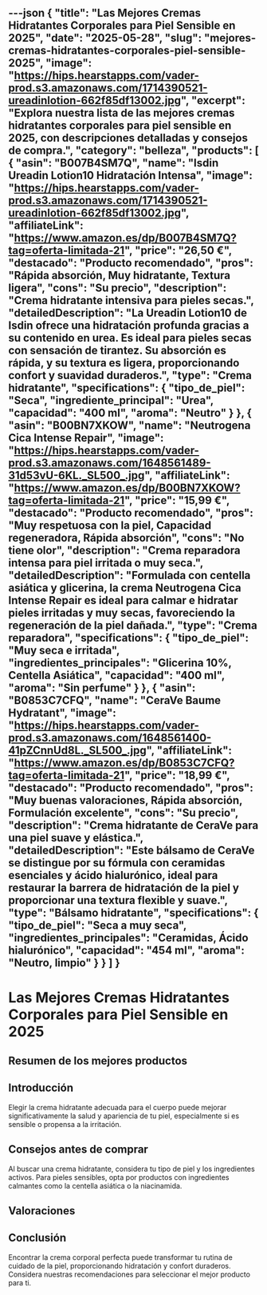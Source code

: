 ---json
{
  "title": "Las Mejores Cremas Hidratantes Corporales para Piel Sensible en 2025",
  "date": "2025-05-28",
  "slug": "mejores-cremas-hidratantes-corporales-piel-sensible-2025",
  "image": "https://hips.hearstapps.com/vader-prod.s3.amazonaws.com/1714390521-ureadinlotion-662f85df13002.jpg",
  "excerpt": "Explora nuestra lista de las mejores cremas hidratantes corporales para piel sensible en 2025, con descripciones detalladas y consejos de compra.",
  "category": "belleza",
  "products": [
    {
      "asin": "B007B4SM7Q",
      "name": "Isdin Ureadin Lotion10 Hidratación Intensa",
      "image": "https://hips.hearstapps.com/vader-prod.s3.amazonaws.com/1714390521-ureadinlotion-662f85df13002.jpg",
      "affiliateLink": "https://www.amazon.es/dp/B007B4SM7Q?tag=oferta-limitada-21",
      "price": "26,50 €",
      "destacado": "Producto recomendado",
      "pros": "Rápida absorción, Muy hidratante, Textura ligera",
      "cons": "Su precio",
      "description": "Crema hidratante intensiva para pieles secas.",
      "detailedDescription": "La Ureadin Lotion10 de Isdin ofrece una hidratación profunda gracias a su contenido en urea. Es ideal para pieles secas con sensación de tirantez. Su absorción es rápida, y su textura es ligera, proporcionando confort y suavidad duraderos.",
      "type": "Crema hidratante",
      "specifications": {
        "tipo_de_piel": "Seca",
        "ingrediente_principal": "Urea",
        "capacidad": "400 ml",
        "aroma": "Neutro"
      }
    },
    {
      "asin": "B00BN7XKOW",
      "name": "Neutrogena Cica Intense Repair",
      "image": "https://hips.hearstapps.com/vader-prod.s3.amazonaws.com/1648561489-31d53vU-6KL._SL500_.jpg",
      "affiliateLink": "https://www.amazon.es/dp/B00BN7XKOW?tag=oferta-limitada-21",
      "price": "15,99 €",
      "destacado": "Producto recomendado",
      "pros": "Muy respetuosa con la piel, Capacidad regeneradora, Rápida absorción",
      "cons": "No tiene olor",
      "description": "Crema reparadora intensa para piel irritada o muy seca.",
      "detailedDescription": "Formulada con centella asiática y glicerina, la crema Neutrogena Cica Intense Repair es ideal para calmar e hidratar pieles irritadas y muy secas, favoreciendo la regeneración de la piel dañada.",
      "type": "Crema reparadora",
      "specifications": {
        "tipo_de_piel": "Muy seca e irritada",
        "ingredientes_principales": "Glicerina 10%, Centella Asiática",
        "capacidad": "400 ml",
        "aroma": "Sin perfume"
      }
    },
    {
      "asin": "B0853C7CFQ",
      "name": "CeraVe Baume Hydratant",
      "image": "https://hips.hearstapps.com/vader-prod.s3.amazonaws.com/1648561400-41pZCnnUd8L._SL500_.jpg",
      "affiliateLink": "https://www.amazon.es/dp/B0853C7CFQ?tag=oferta-limitada-21",
      "price": "18,99 €",
      "destacado": "Producto recomendado",
      "pros": "Muy buenas valoraciones, Rápida absorción, Formulación excelente",
      "cons": "Su precio",
      "description": "Crema hidratante de CeraVe para una piel suave y elástica.",
      "detailedDescription": "Este bálsamo de CeraVe se distingue por su fórmula con ceramidas esenciales y ácido hialurónico, ideal para restaurar la barrera de hidratación de la piel y proporcionar una textura flexible y suave.",
      "type": "Bálsamo hidratante",
      "specifications": {
        "tipo_de_piel": "Seca a muy seca",
        "ingredientes_principales": "Ceramidas, Ácido hialurónico",
        "capacidad": "454 ml",
        "aroma": "Neutro, limpio"
      }
    }
  ]
}
---


# Las Mejores Cremas Hidratantes Corporales para Piel Sensible en 2025

## Resumen de los mejores productos

<ProductRankingTable products={products} />

## Introducción

Elegir la crema hidratante adecuada para el cuerpo puede mejorar significativamente la salud y apariencia de tu piel, especialmente si es sensible o propensa a la irritación.

## Consejos antes de comprar

Al buscar una crema hidratante, considera tu tipo de piel y los ingredientes activos. Para pieles sensibles, opta por productos con ingredientes calmantes como la centella asiática o la niacinamida.

## Valoraciones

<ProductDetailCard product={products[0]} />

<ProductDetailCard product={products[1]} />

<ProductDetailCard product={products[2]} />

## Conclusión

Encontrar la crema corporal perfecta puede transformar tu rutina de cuidado de la piel, proporcionando hidratación y confort duraderos. Considera nuestras recomendaciones para seleccionar el mejor producto para ti.
